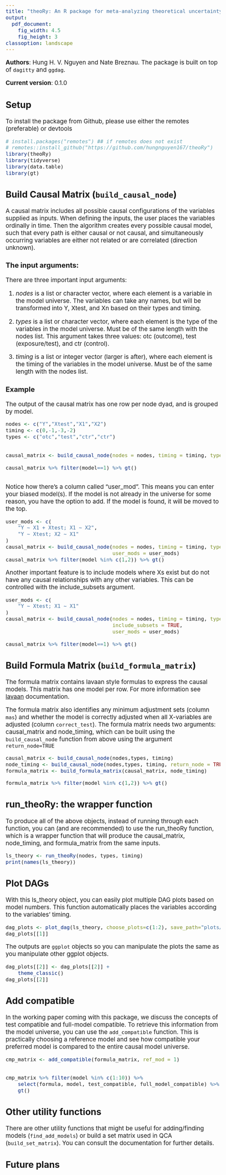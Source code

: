 ```yaml
---
title: "theoRy: An R package for meta-analyzing theoretical uncertainty"
output: 
  pdf_document: 
    fig_width: 4.5
    fig_height: 3
classoption: landscape
---
```

<style type="text/css">
  body{
  font-size: 14pt;
}
</style>

**Authors**: Hung H. V. Nguyen and Nate Breznau. The package is built on top of `dagitty` and `ggdag`. 


**Current version**: 0.1.0

## Setup

To install the package from Github, please use either the remotes (preferable) or devtools

```r
# install.packages("remotes") ## if remotes does not exist
# remotes::install_github("https://github.com/hungnguyen167/theoRy")
library(theoRy)
library(tidyverse)
library(data.table)
library(gt)
```
\newpage
## Build Causal Matrix (`build_causal_node`)

A causal matrix includes all possible causal configurations of the variables supplied as inputs. When defining the inputs, the user places the variables ordinally in time. Then the algorithm creates every possible causal model, such that every path is either causal or not causal, and simultaneously occurring variables are either not related or are correlated (direction unknown).

### The input arguments:

There are three important input arguments:

1. *nodes* is a list or character vector, where each element is a variable in the model universe. The variables can take any names, but will be transformed into Y, Xtest, and Xn based on their types and timing. 

2. *types* is a list or character vector, where each element is the type of the variables in the model universe. Must be of the same length with the nodes list. This argument takes three values: otc (outcome), test (exposure/test), and ctr (control).

3. *timing* is a list or integer vector (larger is after), where each element is the timing of the variables in the model universe. Must be of the same length with the nodes list. 

\newpage
### Example

The output of the causal matrix has one row per node dyad, and is grouped by model. 


```r

nodes <- c("Y","Xtest","X1","X2")
timing <- c(0,-1,-3,-2)
types <- c("otc","test","ctr","ctr")


causal_matrix <- build_causal_node(nodes = nodes, timing = timing, types=types) 

causal_matrix %>% filter(model==1) %>% gt()



```

\newpage
Notice how there's a column called "user_mod". This means you can enter your biased model(s). If the model is not already in the universe for some reason, you have the option to add. If the model is found, it will be moved to the top.

```r
user_mods <- c(
    "Y ~ X1 + Xtest; X1 ~ X2",
    "Y ~ Xtest; X2 ~ X1"
)
causal_matrix <- build_causal_node(nodes = nodes, timing = timing, types=types,
                                   user_mods = user_mods)
causal_matrix %>% filter(model %in% c(1,2)) %>% gt()
```

\newpage
Another important feature is to include models where Xs exist but do not have any causal relationships with any other variables. This can be controlled with the include_subsets argument.


```r
user_mods <- c(
    "Y ~ Xtest; X1 ~ X1"
)
causal_matrix <- build_causal_node(nodes = nodes, timing = timing, types=types,
                                   include_subsets = TRUE,
                                   user_mods = user_mods)

causal_matrix %>% filter(model==1) %>% gt()
```

\newpage
## Build Formula Matrix (`build_formula_matrix`)

The formula matrix contains lavaan style formulas to express the causal models. This matrix has one model per row. For more information see [lavaan](https://cran.r-project.org/web/packages/lavaan/lavaan.pdf) documentation.

The formula matrix also identifies any minimum adjustment sets (column `mas`) and whether the model is correctly adjusted when all X-variables are adjusted (column `correct_test`). The formula matrix needs two arguments: causal_matrix and node_timing, which can be built using the `build_causal_node` function from above using the argument `return_node=TRUE`

```r
causal_matrix <- build_causal_node(nodes,types, timing)
node_timing <- build_causal_node(nodes,types, timing, return_node = TRUE)
formula_matrix <- build_formula_matrix(causal_matrix, node_timing)

formula_matrix %>% filter(model %in% c(1,2)) %>% gt()
```

\newpage
## run_theoRy: the wrapper function

To produce all of the above objects, instead of running through each function, you can (and are recommended) to use the run_theoRy function, which is a wrapper function that will produce the causal_matrix, node_timing, and formula_matrix from the same inputs.

```r
ls_theory <- run_theoRy(nodes, types, timing)
print(names(ls_theory))
```
\newpage
## Plot DAGs

With this ls_theory object, you can easily plot multiple DAG plots based on model numbers. This function automatically places the variables according to the variables' timing. 

```r

dag_plots <- plot_dag(ls_theory, choose_plots=c(1:2), save_path="plots/")
dag_plots[[1]]

```
\newpage
The outputs are `ggplot` objects so you can manipulate the plots the same as you manipulate other ggplot objects.
```r

dag_plots[[2]] <- dag_plots[[2]] +
    theme_classic()
dag_plots[[2]]
```
\newpage

## Add compatible

In the working paper coming with this package, we discuss the concepts of test compatible and full-model compatible. To retrieve this information from the model universe, you can use the `add_compatible` function. This is practically choosing a reference model and see how compatible your preferred model is compared to the entire causal model universe. 

```r
cmp_matrix <- add_compatible(formula_matrix, ref_mod = 1)


cmp_matrix %>% filter(model %in% c(1:10)) %>%  
    select(formula, model, test_compatible, full_model_compatible) %>%
    gt()
```



\newpage
## Other utility functions

There are other utility functions that might be useful for adding/finding models (`find_add_models`) or build a set matrix used in QCA (`build_set_matrix`). You can consult the documentation for further details.

## Future plans

